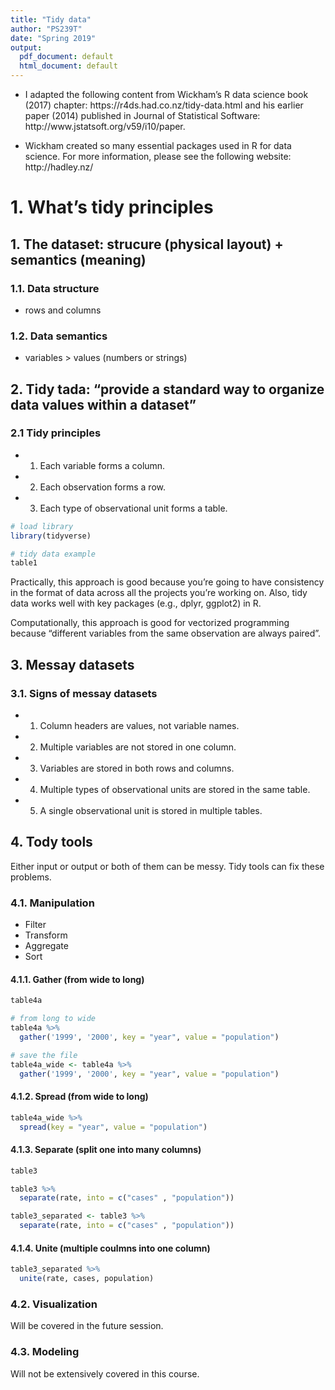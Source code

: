 ```yaml
---
title: "Tidy data"
author: "PS239T"
date: "Spring 2019"
output:
  pdf_document: default
  html_document: default
---
```


* I adapted the following content from Wickham's R data science book (2017) chapter: https://r4ds.had.co.nz/tidy-data.html and his earlier paper (2014) published in Journal of Statistical Software: http://www.jstatsoft.org/v59/i10/paper.

* Wickham created so many essential packages used in R for data science. For more information, please see the following website: http://hadley.nz/

# 1. What's tidy principles 

## 1. The dataset: strucure (physical layout) + semantics (meaning)

### 1.1. Data structure 

* rows and columns 

### 1.2. Data semantics

* variables > values (numbers or strings)

## 2. Tidy tada: "provide a standard way to organize data values within a dataset"

### 2.1 Tidy principles 

* 1. Each variable forms a column.
* 2. Each observation forms a row.
* 3. Each type of observational unit forms a table.

```r

# load library
library(tidyverse) 

# tidy data example 
table1

```

Practically, this approach is good because you're going to have consistency in the format of data across all the projects you're working on. Also, tidy data works well with key packages (e.g., dplyr, ggplot2) in R.

Computationally, this approach is good for vectorized programming because "different variables from the same observation are always paired".

## 3. Messay datasets 

### 3.1. Signs of messay datasets 

* 1. Column headers are values, not variable names.
* 2. Multiple variables are not stored in one column.
* 3. Variables are stored in both rows and columns.
* 4. Multiple types of observational units are stored in the same table.
* 5. A single observational unit is stored in multiple tables.

## 4. Tody tools 

Either input or output or both of them can be messy. Tidy tools can fix these problems. 

### 4.1. Manipulation

* Filter
* Transform
* Aggregate
* Sort 

#### 4.1.1. Gather (from wide to long)

```r

table4a

# from long to wide 
table4a %>%
  gather('1999', '2000', key = "year", value = "population")

# save the file 
table4a_wide <- table4a %>%
  gather('1999', '2000', key = "year", value = "population") 

```

#### 4.1.2. Spread (from wide to long)

```r

table4a_wide %>%
  spread(key = "year", value = "population")

```

#### 4.1.3. Separate (split one into many columns)

```r

table3

table3 %>% 
  separate(rate, into = c("cases" , "population"))

table3_separated <- table3 %>% 
  separate(rate, into = c("cases" , "population"))

```


#### 4.1.4. Unite (multiple coulmns into one column)

```r

table3_separated %>%
  unite(rate, cases, population)

```

### 4.2. Visualization

Will be covered in the future session.

### 4.3. Modeling 

Will not be extensively covered in this course.
